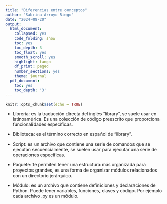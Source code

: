 ```yaml
---
title: "Diferencias entre conceptos"
author: "Sabrina Arroyo Riego"
date: "2024-08-20"
output:
  html_document:
    collapsed: yes
    code_folding: show
    toc: yes
    toc_depth: 3
    toc_float: yes
    smooth_scroll: yes
    highlight: tango
    df_print: paged
    number_sections: yes
    theme: journal
  pdf_document:
    toc: yes
    toc_depth: '3'
---
```


```r
knitr::opts_chunk$set(echo = TRUE) 
```

- Librería: es la traducción directa del inglés "library", se suele usar en latinoamérica. Es una colección de código preescrito que proporciona funcionalidades específicas. 

- Biblioteca: es el término correcto en español de "library".  

- Script: es un archivo que contiene una serie de comandos que se ejecutan secuencialmente, se suelen usar para ejecutar una serie de operaciones específicas. 

- Paquete: te permiten tener una estructura más organizada para proyectos grandes, es una forma de organizar módulos relacionados con un directorio jerárquico. 

- Módulo: es un archivo que contiene definiciones y declaraciones de Python. Puede tener variables, funciones, clases y código. Por ejemplo cada archivo .py es un módulo.   